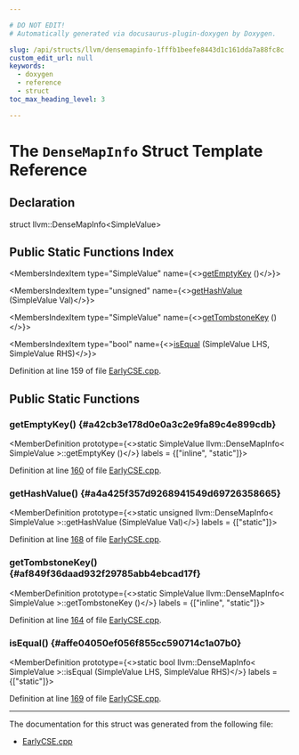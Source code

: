 ```yaml
---

# DO NOT EDIT!
# Automatically generated via docusaurus-plugin-doxygen by Doxygen.

slug: /api/structs/llvm/densemapinfo-1fffb1beefe8443d1c161dda7a88fc8c
custom_edit_url: null
keywords:
  - doxygen
  - reference
  - struct
toc_max_heading_level: 3

---
```





# The `DenseMapInfo` Struct Template Reference

<DoxygenPage pluginConfig={pluginConfig}>



## Declaration

<CodeBlock>struct llvm::DenseMapInfo&lt;SimpleValue&gt;</CodeBlock>

## Public Static Functions Index

<MembersIndex>

<MembersIndexItem
  type="SimpleValue"
  name={<><a href="#a42cb3e178d0e0a3c2e9fa89c4e899cdb">getEmptyKey</a> ()</>}>
</MembersIndexItem>

<MembersIndexItem
  type="unsigned"
  name={<><a href="#a4a425f357d9268941549d69726358665">getHashValue</a> (SimpleValue Val)</>}>
</MembersIndexItem>

<MembersIndexItem
  type="SimpleValue"
  name={<><a href="#af849f36daad932f29785abb4ebcad17f">getTombstoneKey</a> ()</>}>
</MembersIndexItem>

<MembersIndexItem
  type="bool"
  name={<><a href="#affe04050ef056f855cc590714c1a07b0">isEqual</a> (SimpleValue LHS, SimpleValue RHS)</>}>
</MembersIndexItem>

</MembersIndex>


Definition at line 159 of file <a href="/docs/api/files/lib/lib/transforms/lib/transforms/scalar/earlycse-cpp">EarlyCSE.cpp</a>.

<SectionDefinition>

## Public Static Functions

### getEmptyKey() {#a42cb3e178d0e0a3c2e9fa89c4e899cdb}

<MemberDefinition
  prototype={<>static SimpleValue llvm::DenseMapInfo&lt; SimpleValue &gt;::getEmptyKey ()</>}
  labels = {["inline", "static"]}>

Definition at line <a href="/docs/api/files/lib/lib/transforms/lib/transforms/scalar/earlycse-cpp/#l00160">160</a> of file <a href="/docs/api/files/lib/lib/transforms/lib/transforms/scalar/earlycse-cpp">EarlyCSE.cpp</a>.
</MemberDefinition>

### getHashValue() {#a4a425f357d9268941549d69726358665}

<MemberDefinition
  prototype={<>static unsigned llvm::DenseMapInfo&lt; SimpleValue &gt;::getHashValue (SimpleValue Val)</>}
  labels = {["static"]}>

Definition at line <a href="/docs/api/files/lib/lib/transforms/lib/transforms/scalar/earlycse-cpp/#l00168">168</a> of file <a href="/docs/api/files/lib/lib/transforms/lib/transforms/scalar/earlycse-cpp">EarlyCSE.cpp</a>.
</MemberDefinition>

### getTombstoneKey() {#af849f36daad932f29785abb4ebcad17f}

<MemberDefinition
  prototype={<>static SimpleValue llvm::DenseMapInfo&lt; SimpleValue &gt;::getTombstoneKey ()</>}
  labels = {["inline", "static"]}>

Definition at line <a href="/docs/api/files/lib/lib/transforms/lib/transforms/scalar/earlycse-cpp/#l00164">164</a> of file <a href="/docs/api/files/lib/lib/transforms/lib/transforms/scalar/earlycse-cpp">EarlyCSE.cpp</a>.
</MemberDefinition>

### isEqual() {#affe04050ef056f855cc590714c1a07b0}

<MemberDefinition
  prototype={<>static bool llvm::DenseMapInfo&lt; SimpleValue &gt;::isEqual (SimpleValue LHS, SimpleValue RHS)</>}
  labels = {["static"]}>

Definition at line <a href="/docs/api/files/lib/lib/transforms/lib/transforms/scalar/earlycse-cpp/#l00169">169</a> of file <a href="/docs/api/files/lib/lib/transforms/lib/transforms/scalar/earlycse-cpp">EarlyCSE.cpp</a>.
</MemberDefinition>

</SectionDefinition>

<hr/>

The documentation for this struct was generated from the following file:

<ul>
<li><a href="/docs/api/files/lib/lib/transforms/lib/transforms/scalar/earlycse-cpp">EarlyCSE.cpp</a></li>
</ul>

</DoxygenPage>
